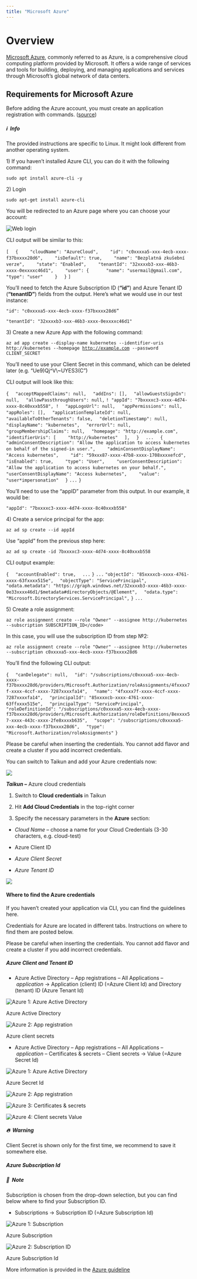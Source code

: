 ```yaml
---
title: "Microsoft Azure"
---
```


# Overview

[Microsoft Azure](https://azure.microsoft.com/), commonly referred to as Azure, is a comprehensive cloud computing platform provided by Microsoft. It offers a wide range of services and tools for building, deploying, and managing applications and services through Microsoft’s global network of data centers.

## Requirements for Microsoft Azure

Before adding the Azure account, you must create an application registration with commands. ([source](https://github.com/kubernetes-sigs/kubespray/blob/master/docs/cloud_providers/azure.md))

##### ℹ️&#xA; Info

The provided instructions are specific to Linux. It might look different from another operating system.

1\) If you haven’t installed Azure CLI, you can do it with the following command:

`sudo apt install azure-cli -y`

2\) Login

`sudo apt-get install azure-cli`

You will be redirected to an Azure page where you can choose your account:

![Web login](https://rgw.cloudpoint.tcpro.cz/swift/v1/KEY_0efe203c42c0402f9402a570302dc066/doc-images/guidelines/add-cc/azure-web.webp "Azure Web Login")

CLI output will be similar to this: 

`[`
`  {`
`    "cloudName": "AzureCloud",`
`    "id": "c0xxxxa5-xxx-4ecb-xxxx-f37bxxxx28d6",`
`    "isDefault": true,`
`    "name": "Bezplatná zkušební verze",`
`    "state": "Enabled",`
`    "tenantId": "32xxxxb3-xxx-46b3-xxxx-0exxxxc46d1",`
`    "user": {`
`      "name": "usermail@gmail.com",`
`      "type": "user"`
`    }`
`  }`
`]`

You’ll need to fetch the Azure Subscription ID (**“id”**) and Azure Tenant ID (**“tenantID”**) fields from the output. Here’s what we would use in our test instance:

`"id": "c0xxxxa5-xxx-4ecb-xxxx-f37bxxxx28d6”`

`"tenantId": "32xxxxb3-xxx-46b3-xxxx-0exxxxc46d1"`

3\) Create a new Azure App with the following command: 

`az ad app create --display-name kubernetes --identifier-uris http://kubernetes --homepage `[`http://example.com`](http://example.com)` --password CLIENT_SECRET`

You’ll need to use your Client Secret in this command, which can be deleted later (e.g. “Ue9)Qj^V\\\~UYES3(C”)

CLI output will look like this: 

`{`
`  "acceptMappedClaims": null,`
`  "addIns": [],`
`  "allowGuestsSignIn": null,`
`  "allowPassthroughUsers": null,`
`! "appId": "7bxxxxc3-xxxx-4d74-xxxx-8c40xxxb558", !`
`  "appLogoUrl": null,`
`  "appPermissions": null,`
`  "appRoles": [],`
`  "applicationTemplateId": null,`
`  "availableToOtherTenants": false,`
`  "deletionTimestamp": null,`
`  "displayName": "kubernetes",`
`  "errorUrl": null,`
`  "groupMembershipClaims": null,`
`  "homepage": "http://example.com",`
`  "identifierUris": [`
`    "http://kubernetes"`
`  ],`
`  }`
`  ...`
`  {`
`    "adminConsentDescription": "Allow the application to access kubernetes on behalf of the signed-in user.",`
`    "adminConsentDisplayName": "Access kubernetes",`
`    "id": "59xxx87-xxxx-47b8-xxxx-1708xxxxefcd",`
`    "isEnabled": true,`
`    "type": "User",`
`    "userConsentDescription": "Allow the application to access kubernetes on your behalf.",`
`    "userConsentDisplayName": "Access kubernetes",`
`    "value": "user*impersonation"`
`  }`
`...`
`}`

You’ll need to use the “appID” parameter from this output. In our example, it would be:

`"appId": "7bxxxxc3-xxxx-4d74-xxxx-8c40xxxb558"`

4\) Create a service principal for the app:

`az ad sp create --id appId`

Use “appId” from the previous step here: 

`az ad sp create -id 7bxxxxc3-xxxx-4d74-xxxx-8c40xxxb558`

CLI output example:

`{`
`  "accountEnabled": true,`
`  ...`
`}`
`...`
`"objectId": "85xxxxcb-xxxx-4761-xxxx-63fxxxx515e",`
`  "objectType": "ServicePrincipal",`
`  "odata.metadata": "https://graph.windows.net/32xxxxb3-xxxx-46b3-xxxx-0e33xxxx46d1/$metadata#directoryObjects/@Element",`
`  "odata.type": "Microsoft.DirectoryServices.ServicePrincipal",`
`}`
`...`

5\) Create a role assignment:

`az role assignment create --role "Owner" --assignee http://kubernetes --subscription SUBSCRIPTION_ID</code>`

In this case, you will use the subscription ID from step №2:

`az role assignment create --role "Owner" --assignee http://kubernetes --subscription c0xxxxa5-xxx-4ecb-xxxx-f37bxxxx28d6`

You’ll find the following CLI output:

`{`
`  "canDelegate": null,`
`  "id": "/subscriptions/c0xxxxa5-xxx-4ecb-xxxx-f37bxxxx28d6/providers/Microsoft.Authorization/roleAssignments/4fxxxx7f-xxxx-4ccf-xxxx-7287xxxxfa14",`
`  "name": "4fxxxx7f-xxxx-4ccf-xxxx-7287xxxxfa14",`
`  "principalId": "85xxxxcb-xxxx-4761-xxxx-63ffxxxx515e",`
`  "principalType": "ServicePrincipal",`
`  "roleDefinitionId": "/subscriptions/c0xxxxa5-xxx-4ecb-xxxx-f37bxxxx28d6/providers/Microsoft.Authorization/roleDefinitions/8exxxx57-xxxx-443c-xxxx-2fe8xxxxb635",`
`  "scope": "/subscriptions/c0xxxxa5-xxx-4ecb-xxxx-f37bxxxx28d6",`
`  "type": "Microsoft.Authorization/roleAssignments"`
`}`

Please be careful when inserting the credentials. You cannot add flavor and create a cluster if you add incorrect credentials.

You can switch to Taikun and add your Azure credentials now:

![](https://rgw.cloudpoint.tcpro.cz/swift/v1/KEY_0efe203c42c0402f9402a570302dc066/new-docs/cloud%20providers/azure.1.webp)

***Taikun –*** Azure cloud credentials

1. Switch to **Cloud credentials** in Taikun 

2. Hit **Add Cloud Credentials** in the top-right corner

3. Specify the necessary parameters in the **Azure** section:

* *Cloud Name* – choose a name for your Cloud Credentials (3-30 characters, e.g. cloud-test)

* Azure Client ID

* *Azure Client Secret*

* *Azure Tenant ID*

![](https://rgw.cloudpoint.tcpro.cz/swift/v1/KEY_0efe203c42c0402f9402a570302dc066/new-docs/cloud%20providers/azure.2.webp)

#### Where to find the Azure credentials

If you haven’t created your application via CLI, you can find the guidelines here.

Credentials for Azure are located in different tabs. Instructions on where to find them are posted below.

Please be careful when inserting the credentials. You cannot add flavor and create a cluster if you add incorrect credentials.

##### Azure Client and Tenant ID

* Azure Active Directory – App registrations – All Applications – *application* -> Application (client) ID (=Azure Client Id) and Directory (tenant) ID (Azure Tenant Id)

![](https://rgw.cloudpoint.tcpro.cz/swift/v1/KEY_0efe203c42c0402f9402a570302dc066/doc-images/guidelines/add-cc/where-to-find-cc/azure-client-tenant-id-1.webp "Azure 1: Azure Active Directory")

Azure Active Directory

![](https://rgw.cloudpoint.tcpro.cz/swift/v1/KEY_0efe203c42c0402f9402a570302dc066/doc-images/guidelines/add-cc/where-to-find-cc/azure-client-tenant-id-2.webp "Azure 2: App registration")

Azure client secrets

* Azure Active Directory – App registrations – All Applications – *application* – Certificates & secrets – Client secrets -> Value (=Azure Secret Id)

![](https://rgw.cloudpoint.tcpro.cz/swift/v1/KEY_0efe203c42c0402f9402a570302dc066/doc-images/guidelines/add-cc/where-to-find-cc/azure-client-secret-1.webp "Azure 1: Azure Active Directory")

Azure Secret Id

![](https://rgw.cloudpoint.tcpro.cz/swift/v1/KEY_0efe203c42c0402f9402a570302dc066/doc-images/guidelines/add-cc/where-to-find-cc/azure-client-secret-2.webp "Azure 2: App registration")

![](https://rgw.cloudpoint.tcpro.cz/swift/v1/KEY_0efe203c42c0402f9402a570302dc066/doc-images/guidelines/add-cc/where-to-find-cc/azure-client-secret-3.webp "Azure 3: Certificates & secrets")

![](https://rgw.cloudpoint.tcpro.cz/swift/v1/KEY_0efe203c42c0402f9402a570302dc066/doc-images/guidelines/add-cc/where-to-find-cc/azure-client-secret-4.webp "Azure 4: Client secrets Value")

##### 🔥&#xA; Warning

Client Secret is shown only for the first time, we recommend to save it somewhere else.

##### Azure Subscription Id

##### 📄&#xA; Note

Subscription is chosen from the drop-down selection, but you can find below where to find your Subscription ID.

* Subscriptions -> Subscription ID (=Azure Subscription Id)

![](https://rgw.cloudpoint.tcpro.cz/swift/v1/KEY_0efe203c42c0402f9402a570302dc066/doc-images/guidelines/add-cc/where-to-find-cc/azure-subscription-1.webp "Azure 1: Subscription")

Azure Subscription

![](https://rgw.cloudpoint.tcpro.cz/swift/v1/KEY_0efe203c42c0402f9402a570302dc066/doc-images/guidelines/add-cc/where-to-find-cc/azure-subscription-2.webp "Azure 2: Subscription ID")

Azure Subscription Id

More information is provided in the [Azure guideline](https://www.inkoop.io/blog/how-to-get-azure-api-credentials/)